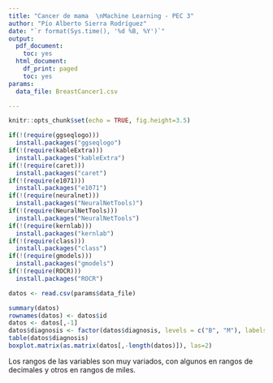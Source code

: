 ```yaml
---
title: "Cancer de mama  \nMachine Learning - PEC 3"
author: "Pío Alberto Sierra Rodríguez"
date: "`r format(Sys.time(), '%d %B, %Y')`"
output:
  pdf_document:
    toc: yes
  html_document:
    df_print: paged
    toc: yes
params:
  data_file: BreastCancer1.csv

---
```


```r
knitr::opts_chunk$set(echo = TRUE, fig.height=3.5) 
```

```r
if(!(require(ggseqlogo)))
  install.packages("ggseqlogo")
if(!(require(kableExtra)))
  install.packages("kableExtra")
if(!(require(caret)))
  install.packages("caret")
if(!(require(e1071)))
  install.packages("e1071")
if(!(require(neuralnet)))
  install.packages("NeuralNetTools)")
if(!(require(NeuralNetTools)))
  install.packages("NeuralNetTools")
if(!(require(kernlab)))
  install.packages("kernlab")
if(!(require(class)))
  install.packages("class")
if(!(require(gmodels)))
  install.packages("gmodels")
if(!(require(ROCR)))
  install.packages("ROCR")
```

```r
datos <- read.csv(params$data_file)
```

```r
summary(datos)
rownames(datos) <- datos$id
datos <- datos[,-1]
datos$diagnosis <- factor(datos$diagnosis, levels = c("B", "M"), labels = c("Benign", "Malignant"))
table(datos$diagnosis)
boxplot.matrix(as.matrix(datos[,-length(datos)]), las=2)


```

Los rangos de las variables son muy variados, con algunos en rangos de decimales y otros en rangos de miles.

```r

```
